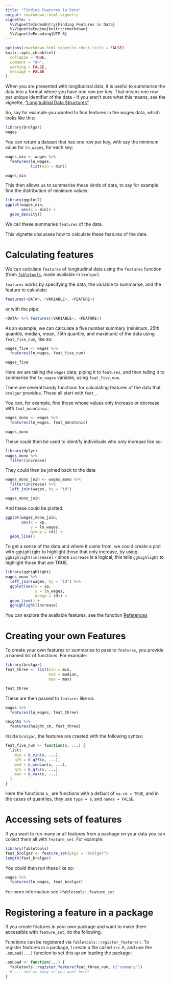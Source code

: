 ```yaml
---
title: "Finding Features in Data"
output: rmarkdown::html_vignette
vignette: >
  %\VignetteIndexEntry{Finding Features in Data}
  %\VignetteEngine{knitr::rmarkdown}
  %\VignetteEncoding{UTF-8}
---
```


```r
options(rmarkdown.html_vignette.check_title = FALSE)
knitr::opts_chunk$set(
  collapse = TRUE,
  comment = "#>",
  warning = FALSE,
  message = FALSE
)

```

When you are presented with longitudinal data, it is useful to summarise the data into a format where you have one row per key. That means one row per unique identifier of the data - if you aren't sure what this means, see the vignette, ["Longitudinal Data Structures"](https://brolgar.njtierney.com/articles/longitudinal-data-structures.html). 

So, say for example you wanted to find features in the wages data, which looks like this:

```r
library(brolgar)
wages
```

You can return a dataset that has one row per key, with say the minimum value for `ln_wages`, for each key:

```r
wages_min <- wages %>%
  features(ln_wages, 
           list(min = min))

wages_min
```

This then allows us to summarise these kinds of data, to say for example find the distribution of minimum values:

```r
library(ggplot2)
ggplot(wages_min,
       aes(x = min)) + 
  geom_density()
```

We call these summaries `features` of the data. 

This vignette discusses how to calculate these features of the data.

# Calculating features

We can calculate `features` of longitudinal data using the `features` function (from [`fabletools`](https://fabletools.tidyverts.org/), made available in `brolgar`).

`features` works by specifying the data, the variable to summarise, and the feature to calculate:

```r
features(<DATA>, <VARIABLE>, <FEATURE>)
```

or with the pipe:

```r
<DATA> %>% features(<VARIABLE>, <FEATURE>)
```

As an example, we can calculate a five number summary (minimum, 25th quantile, median, mean, 75th quantile, and maximum) of the data using `feat_five_num`, like so:

```r
wages_five <- wages %>%
  features(ln_wages, feat_five_num)

wages_five
```

Here we are taking the `wages` data, piping it to `features`, and then telling it to summarise the `ln_wages` variable, using `feat_five_num`.

There are several handy functions for calculating features of the data that 
`brolgar` provides. These all start with `feat_`.

You can, for example, find those whose values only increase or decrease with `feat_monotonic`:

```r
wages_mono <- wages %>%
  features(ln_wages, feat_monotonic)

wages_mono
```

These could then be used to identify individuals who only increase like so:

```r
library(dplyr)
wages_mono %>%
  filter(increase)
```

They could then be joined back to the data

```r
wages_mono_join <- wages_mono %>%
  filter(increase) %>%
  left_join(wages, by = "id")

wages_mono_join
```

And these could be plotted:

```r
ggplot(wages_mono_join,
       aes(x = xp,
           y = ln_wages,
           group = id)) + 
  geom_line()
```

To get a sense of the data and where it came from, we could create a plot with `gghighlight` to highlight those that only increase, by using `gghighlight(increase)` - since `increase` is a logical, this tells `gghighlight` to highlight those that are TRUE. 

```r
library(gghighlight)
wages_mono %>%
  left_join(wages, by = "id") %>%
  ggplot(aes(x = xp,
             y = ln_wages,
             group = id)) +
  geom_line() + 
  gghighlight(increase)
```

You can explore the available features, see the function [References](https://brolgar.njtierney.com/reference/index.html)

# Creating your own Features

To create your own features or summaries to pass to `features`, you provide a named list of functions. For example:

```r
library(brolgar)
feat_three <- list(min = min,
                   med = median,
                   max = max)

feat_three

```

These are then passed to `features` like so:

```r
wages %>%
  features(ln_wages, feat_three)

heights %>%
  features(height_cm, feat_three)
```
 
Inside `brolgar`, the features are created with the following syntax:

```r
feat_five_num <- function(x, ...) {
  list(
    min = b_min(x, ...),
    q25 = b_q25(x, ...),
    med = b_median(x, ...),
    q75 = b_q75(x, ...),
    max = b_max(x, ...)
  )
}
```

Here the functions `b_` are functions with a default of `na.rm = TRUE`, and in 
the cases of quantiles, they use `type = 8`, and `names = FALSE`.

# Accessing sets of features

If you want to run many or all features from a package on your data you can collect them all with `feature_set`. For example:

```r
library(fabletools)
feat_brolgar <- feature_set(pkgs = "brolgar")
length(feat_brolgar)
```

You could then run these like so: 

```r
wages %>%
  features(ln_wages, feat_brolgar)
```

For more information see `?fabletools::feature_set`

# Registering a feature in a package

If you create features in your own package and want to make them accessible with `feature_set`, do the following.

Functions can be registered via `fabletools::register_feature()`. 
To register features in a package, I create a file called `zzz.R`, and use the
`.onLoad(...)` function to set this up on loading the package:

```r
.onLoad <- function(...) {
  fabletools::register_feature(feat_three_num, c("summary"))
  # ... and as many as you want here!
}
```

